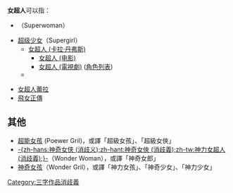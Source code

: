 '''女超人'''可以指：
*{{le|超级女侠 (DC漫畫)|Superwoman}}（Superwoman）
*[[超级少女_(DC漫畫)|超级少女]]（Supergirl）
**[[超级少女_(卡拉·佐·艾尔)|女超人 (卡拉·丹弗斯)]]
***[[女超人_(电影)|女超人 (电影)]]
***[[女超人_(電視劇)|女超人 (電視劇)]] ([[女超人角色列表|角色列表]])
**{{le|琳達·丹弗斯|Supergirl (Linda Danvers)|女超人 (琳達·丹弗斯)}}

*[[女超人蕾拉|女超人蕾拉]]
*[[飛女正傳|飛女正傳]]

== 其他 ==
*[[超能女孩|超能女孩]] (Poewer Gril)，或譯「超級女孩」、「超級女俠」
*[[神力女超人_(消歧義)|-{zh-hans:神奇女侠 (消歧义);zh-hant:神奇女俠 (消歧義);zh-tw:神力女超人 (消歧義);}-]]（Wonder Woman），或譯「神奇女郎」
*[[神奇女孩|神奇女孩]]（Wonder Gril），或譯「神力女孩」、「神奇少女」、「神力少女」

{{disambig}}

[[Category:三字作品消歧義|Category:三字作品消歧義]]